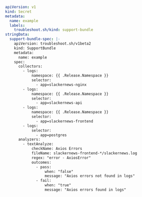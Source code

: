 ```yaml
apiVersion: v1
kind: Secret
metadata:
  name: example
  labels:
    troubleshoot.sh/kind: support-bundle
stringData: 
  support-bundle-spec: |-
    apiVersion: troubleshoot.sh/v1beta2
    kind: SupportBundle
    metadata:
      name: example
    spec:
      collectors:
        - logs:
            namespace: {{ .Release.Namespace }}
            selector:
              - app=slackernews-nginx
        - logs:
            namespace: {{ .Release.Namespace }}
            selector:
              - app=slackernews-api
        - logs:
            namespace: {{ .Release.Namespace }}
            selector:
              - app=slackernews-frontend
        - logs:
            selector:
              - app=postgres
      analyzers:      
        - textAnalyze:
            checkName: Axios Errors
            fileName: slackernews-frontend-*/slackernews.log
            regex: "error - AxiosError"
            outcomes:
              - pass:
                  when: "false"
                  message: "Axios errors not found in logs"
              - fail:
                  when: "true"
                  message: "Axios errors found in logs"
```